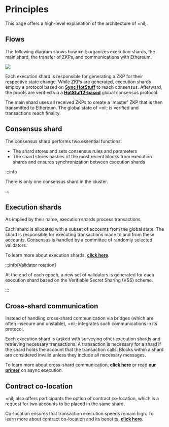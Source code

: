 
# Principles

This page offers a high-level explanation of the architecture of =nil;.

## Flows

The following diagram shows how =nil; organizes execution shards, the main shard, the transfer of ZKPs, and communications with Ethereum.

<img src={Flows}/ >

Each execution shard is responsible for generating a ZKP for their respective state change. While ZKPs are generated, execution shards employ a protocol based on [**Sync HotStuff**](https://eprint.iacr.org/2019/270.pdf) to reach consensus. Afterward, the proofs are verified via a [**HotStuff2-based**](https://eprint.iacr.org/2023/397.pdf) global consensus protocol. 

The main shard uses all received ZKPs to create a 'master' ZKP that is then transmitted to Ethereum. The global state of =nil; is verified and transactions reach finality.

## Consensus shard

The consensus shard performs two essential functions:

* The shard stores and sets consensus rules and parameters
* The shard stores hashes of the most recent blocks from execution shards and ensures synchronization between execution shards

:::info

There is only one consensus shard in the cluster.

:::

## Execution shards

As implied by their name, execution shards process transactions. 

Each shard is allocated with a subset of accounts from the global state. The shard is responsible for executing transactions made to and from these accounts. Consensus is handled by a committee of randomly selected validators.

To learn more about execution shards, [**click here**](./core-concepts/shards-parallel-execution#execution-shards).

:::info[Validator rotation]

At the end of each epoch, a new set of validators is generated for each execution shard based on the Verifiable Secret Sharing (VSS) scheme.

:::

## Cross-shard communication

Instead of handling cross-shard communication via bridges (which are often insecure and unstable), =nil; integrates such communications in its protocol.

Each execution shard is tasked with surveying other execution shards and retrieving necessary transactions. A transaction is necessary for a shard if the shard holds the account that the transaction calls. Blocks within a shard are considered invalid unless they include all necessary messages. 

To learn more about cross-shard communication, [**click here**](./core-concepts/shards-parallel-execution#message-passing-checks) or read [**our primer**](./getting-started/essentials/handling-async-execution.mdx) on async execution.

## Contract co-location

=nil; also offers participants the option of contract co-location, which is a request for two accounts to be placed in the same shard.

Co-location ensures that transaction execution speeds remain high. To learn more about contract co-location and its benefits, [**click here**](./core-concepts/contract-co-location).

